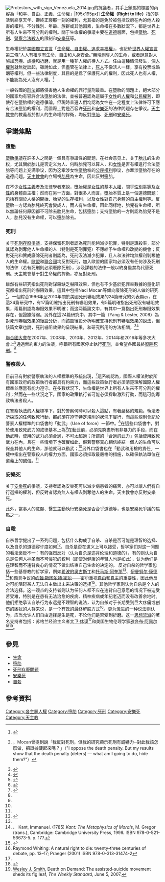 {{expand|time=2017-03-31T23:33:26+00:00}}
{{權利}}
{{Portal|人權}}
[[File:Protestors_with_sign_Venezuela_2014.jpg|thumb]]的抗議者，其手上鎖匙的標語的內容為「和平、自由、正義、生命權」|195x195px]]
'''[[生命權|生命權]]（Right to life）'''指的是活到終享天年、壽終正寢那一刻的權利，尤其指的是免於被包括政府在內的他人殺害的權利，不分性別、年齡、族群或其他因素，生命權在多數狀況下，都是世界上所有人生來不可分割的權利。關于生命權的爭議主要在[[道德|道德]]層面，包括[[墮胎|墮胎]]、[[死刑|死刑]]、[[警察暴力|警察合法殺人]]的限制和[[安樂死|安樂死]]等。

生命權記於[[美國獨立宣言|美國獨立宣言]]「[[生命權、自由權、追求幸福權|生命權、自由權、追求幸福權]]」，也記於[[世界人權宣言|世界人權宣言]]第三條“人人有權享有生命、自由和人身安全。”無端剝奪人的生命，或者肆意對人施加[[恐嚇|恐嚇]]、[[虐待|虐待]]和[[折磨|折磨]]，就是用一種非人權的待人方式。任由這種情況發生，[[個人權利|個人權利]]就無從談起，雖說如此，但盡管在法律上，[[死人|死人]]不像活人一樣，享有投票或婚姻等權利，但一些法律制度，其目的是爲了保護死人的權利，因此死人也有人權，不能認為死人沒有人權。<ref name=“hofstra”>{{cite journal |author1=Kirsten Rabe Smolensky |title=Rights of the Dead |journal=Hofstra Law Review |date=2009 |volume=37 |issue=4 |url=https://scholarlycommons.law.hofstra.edu/hlr/vol37/iss3/4/ |access-date=2021-05-10 |archive-date=2021-04-01 |archive-url=https://web.archive.org/web/20210401080137/https://scholarlycommons.law.hofstra.edu/hlr/vol37/iss3/4/ |dead-url=no }}</ref>

一般各國的[[刑法|刑法]]都將侵害他人生命權的罪行量刑最重。在墮胎的問題上，絕大部分的國家均有容許合法墮胎的法律，並被普遍認為這屬于[[女性|女性]]的[[人權|人權]]和[[公民權利|公民權利]]，即使存在墮胎權的道德爭論，但現時普遍人們均認為女性在一定程度上法律許可下應有合法墮胎的權利，而國際上對是否容许[[死刑|死刑]]和[[安樂死|安樂死]]的法律問題存在爭议。[[天主教會|天主教會]]的教義基於對人的生命權的捍衛，均反對[[墮胎|墮胎]]、[[死刑|死刑]]和[[安樂死|安樂死]]。

==爭議焦點==
===墮胎===
{{main|墮胎}}

[[墮胎爭議|墮胎爭議]]在許多人之間是一個具有爭議性的問題，在社会意见上，关于[[胎儿|胎儿]]的生命权，尤其關於胎儿是否定义为人、何時胎兒可以算人，和[[女性|女性]]是否有權進行合法墮胎等问题上充满爭议，因为这牽涉女性[[墮胎|墮胎]]权的[[公民權利|公民權利]]爭议，亦牽涉墮胎存在的道德问题。[[天主教會|天主教會]]的立場視[[胎兒|胎兒]]為生命，因此反對墮胎。

在不少[[女性主義|女性主義]]者及法律學者來說，墮胎權是[[女性|女性]]的基本[[人權|人權]]，關乎[[性別平等|性別平等]]及[[女性|女性]]的身體自主權；然而在另一方面，對很多人而言，墮胎本質上是一個道德問題：包括有關於人格的開始、胎兒的生存權利，以及女性對自己身體的自主權利等。反墮胎一方認為胎兒終究會變成人，而人有生命權，因此同樣地，胎兒有生命權，所以無論任何原因都不可除去胎兒生命，包括墮胎；支持墮胎的一方則認為胎兒不是人，胎兒沒有生命權，可以墮胎除去。

===死刑===
{{main|死刑}}

关于[[死刑存廢爭議|死刑存廢爭議]]，支持保留死刑者認為死刑能夠減少犯罪，特別是謀殺率，部分其認為剝奪他人生命權的人（特別是死刑罪犯）不應給予生命權和改變的機會；反對死刑和贊成廢除死刑者則認為，死刑沒法減少犯罪，且人和法律均無權利剝奪他人的生命權。[[歐盟|歐盟]]和[[聯合國|聯合國]]均反對死刑，加入歐盟的國家均必須沒有任何涉及死刑的法律（若有死刑則必須廢除死刑），涉及謀殺的法律一般以終身監禁為代替死刑。天主教會基于對生命權的捍衛，亦反對死刑。

雖然有些研究指出死刑對謀殺缺乏嚇阻效果，但也有不少基於犯罪率數據的量化研究都指出死刑的嚇阻效果，這其中包括Naci Mocan等傾向廢除死刑的人做的研究<ref name="CBSN-Mocan">{{cite news |title=Death Penalty Deters Murders, Studies Say |url=https://www.cbsnews.com/news/death-penalty-deters-murders-studies-say/ |work=CBS News |date=2007-06-11 |accessdate=2021-03-03 |archive-date=2021-04-10 |archive-url=https://web.archive.org/web/20210410074939/https://www.cbsnews.com/news/death-penalty-deters-murders-studies-say/ |dead-url=no }}，Mocan曾提到說「我反對死刑，但我的研究顯示死刑有威嚇力─對此我該怎麼做，把證據藏起來嗎？」（"I oppose the death penalty. But my results show that the death penalty (deters) — what am I going to do, hide them?"）</ref>，一個綜合1996年至2010年關於美國死刑嚇阻效果的24篇研究的列表顯示，在這24篇研究中，有17篇明確指出死刑有嚇阻效果，有5篇明確指出死刑沒有嚇阻效果，兩篇則認為嚇阻效果不明確；而这两篇論文中，有其中一篇指出死刑嚇阻效果存在，但證據薄弱。另外在這24篇研究中，其中一篇（Yang & Lester, 2008）為對死刑嚇阻效果的[[後設分析|後設分析]]，而該篇後設分析明確支持死刑有嚇阻效果的說法，但該篇文章也說，死刑嚇阻效果的呈現結果，和研究所用的方法相關，<ref>{{Cite web|title=CJLF Briefs|url=https://www.cjlf.org/deathpenalty/DPDeterrenceTBL.html|accessdate=2020-12-14|work=www.cjlf.org|archive-date=2020-11-16|archive-url=https://web.archive.org/web/20201116180413/https://www.cjlf.org/deathpenalty/DPDeterrenceTBL.html|dead-url=no}}</ref><ref>{{Cite journal|title=The deterrent effect of executions: A meta-analysis thirty years after Ehrlich|url=https://linkinghub.elsevier.com/retrieve/pii/S0047235208000925|last=Yang|first=Bijou|last2=Lester|first2=David|date=2008-09|journal=Journal of Criminal Justice|issue=5|doi=10.1016/j.jcrimjus.2008.07.008|volume=36|pages=453–460|language=en|access-date=2021-03-03|archive-date=2019-05-25|archive-url=https://web.archive.org/web/20190525203407/https://linkinghub.elsevier.com/retrieve/pii/S0047235208000925|dead-url=no}}</ref>

[[聯合國大會|聯合國大會]]在2007年、2008年、2010年、2012年、2014年和2016年等多次大會上<ref>{{cite web|url=http://www.worldcoalition.org/united-nations-resolution-moratorium-death-penalty-executions-general-assembly.html|title=117 countries vote for a global moratorium on executions|work=World Coalition Against the Death Penalty|url-status=live|archive-url=https://web.archive.org/web/20150402095919/http://www.worldcoalition.org/united-nations-resolution-moratorium-death-penalty-executions-general-assembly.html|archive-date=2015-04-02}}</ref>通過無約束力的決議，呼籲所有國家停止執行[[死刑|死刑]]，並希望各國最終[[廢除死刑|廢除死刑]]。<ref>{{cite web|url=https://www.un.org/apps/news/story.asp?NewsID=24679&Cr=general&Cr1=assembly|title=moratorium on the death penalty|publisher=United Nations|date=15 November 2007|access-date=23 August 2010|url-status=live|archive-url=https://web.archive.org/web/20110127183625/http://www.un.org/apps/news/story.asp?NewsID=24679&Cr=general&Cr1=assembly|archive-date=27 January 2011}}</ref>

===警察殺人===
{{See also|警察暴力}}

目前已有對於警察執法的人權標準的系統出現，<ref name="auto">{{Cite web|url=http://www.ohchr.org/Documents/Publications/training5Add1en.pdf|title=International Human Rights Standards for Law Enforcement|archive-url=https://web.archive.org/web/20170828234230/http://www.ohchr.org/Documents/Publications/training5Add1en.pdf|archive-date=2017-08-28|url-status=live}}</ref>這系統認為，國際人權法對於所有國家政府的政策執行者都具有約束力，而這些政策執行者必須清楚理解國際人權標準並應當有能力遵守。在多數狀況下，生命權是世界上所有人生來不可分割的權利；然而在一些狀況之下，國家的政策執行者可能必須採取激烈行動，而這可能導致執法者殺人。

在警察執法的人權標準下，對於警察何時可以殺人這點，有著嚴格的規範，執法者所採取的任何致死行動，都必須在遵守特定規則的狀況下實行，而這些規則會記於警察人權標準的口袋書的「動武」（Use of force）一節中。<ref name="auto" />在這些口袋書中，對於使用致死武力的戒律基本上為<ref name="auto" />在動武前，必須先窮盡所有非暴力的手段，而在動武時，使用的武力必須合適，不可太超過；所謂的「合適的武力」包括使用致死武力在內，且在一些情境下也確實如此，假若警察真心相信終結一個人的生命可以保全其他人的生命，那他就可以動武；<ref name="auto" />另外口袋書也在「動武和用槍的責任」一捷中指出在警察殺人的權力方面，國家必須採取最嚴格的措施，以確保執法單位在道義上的誠信。<ref name="auto" />

===安樂死===
{{main|安樂死}}

关于[[安樂死|安樂死]]的爭議，支持者認為安樂死可以減少病患者的痛苦，亦可以讓人們有自行選擇的權利，但反對者認為無人有權去剝奪他人的生命。天主教會亦反對安樂死。

此外，當事人的意願、醫生主動執行安樂死是否合乎道德等，也是安樂死爭議的焦點之一。

===自殺===
{{main|自殺}}

自杀哲学提出了一系列问题，包括什么构成了自杀、自杀是否可能是理智的选择、以及自杀的道德容许度如何<ref name="StanfordSuicide">{{cite web |url=http://plato.stanford.edu/entries/suicide/ |title=Suicide (Stanford Encyclopedia of Philosophy) |publisher=Plato.stanford.edu |accessdate=2009-05-06 |archive-date=2008-10-07 |archive-url=https://web.archive.org/web/20081007202319/http://plato.stanford.edu/entries/suicide |dead-url=no }}</ref>。自杀是否在道义上可以接受，哲学家们对这一问题的看法褒贬不一：有的强烈反对（认为自杀是违背伦理和道德的），有的则认为自杀是任何人[[神圣而不可侵犯|神圣而不可侵犯]]的权利（即使对健康的年轻人也是如此），认为他们是在理智而不违背良心的情况下做出结束自己生命的决定的。
反对自杀的哲学家包括一些基督教的哲学家，例如[[希波的奥古斯丁|希波的奥古斯丁]]和[[托马斯·阿奎那|托马斯·阿奎那]]<ref name="StanfordSuicide" />、[[伊曼努尔·康德|伊曼努尔·康德]]<ref>、
Kant, Immanuel. (1785) ''Kant: The Metaphysics of Morals'', M. Gregor (trans.), Cambridge: Cambridge University Press, 1996. ISBN 978-0-521-56673-5. p. 177.</ref>和颇具争议的[[约翰·斯图尔特·密尔|约翰·斯图尔特·密尔]]——密尔重视[[自由|自由]]和[[自主|自主]]的重要性，因此他反对可能阻碍某人无法自主做出未来决策的选择<ref>{{cite journal | author = Safranek John P | year = 1998 | title = Autonomy and Assisted Suicide: The Execution of Freedom | url = | journal = The Hastings Center Report |volume = 28 | issue = 4 | page = 33 }}</ref>。其他哲学家则认为自杀是个人的合法选择。这一观点的支持者则认为任何人都不应在违背自己意愿的情况下被迫受苦受难，特别是在患有无法治愈的疾病、精神疾病或年纪老迈而没有改善余地时。他们拒绝承认自杀行为永远是不理智的说法，认为自杀对于长期受到巨大疼痛或创伤的困扰的人群来说，是一个有效的最终解脱方式<ref>Raymond Whiting: A natural right to die: twenty-three centuries of debate, pp. 13–17; Praeger (2001) ISBN 978-0-313-31474-2</ref>。更为激进的一种说法则认为，应当允许人们自由选择是生是死，不论他们是否受到折磨。这一[[思想流派|思想流派]]的著名支持者包括：苏格兰经验主义者[[大卫·休谟|大卫·休谟]]<ref name="StanfordSuicide" />和美国生物伦理学家[[雅各布·阿佩尔|雅各布·阿佩尔]]<ref name=pmid17649899>{{cite journal|author=Appel, JM |title=A Suicide Right for the Mentally Ill? A Swiss Case Opens a New Debate|journal=Hastings Center Report |volume=37 |issue=3 |pages=21–23 |pmid=17649899|doi=10.1353/hcr.2007.0035 |date=May 2007}}</ref><ref>[[Wesley_J._Smith|Wesley J. Smith]], Death on Demand: The assisted-suicide movement sheds its fig leaf, ''The Weekly Standard'', June 5, 2007.</ref>。

==參見==
* [[生命|生命]]
* [[墮胎|墮胎]]
* [[死刑存廢問題|死刑存廢問題]]
* [[安樂死|安樂死]]
* [[自殺|自殺]]

==參考資料==
{{reflist}}
{{世界人权宣言文件}}
{{實體性人權}}

[[Category:各主題人權|Category:各主題人權]]
[[Category:墮胎|Category:墮胎]]
[[Category:死刑|Category:死刑]]
[[Category:安樂死|Category:安樂死]]
[[Category:天主教|Category:天主教]]